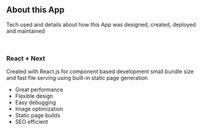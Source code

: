 
<Navbar />

<Box px={5} pb={6}>

## About this App

Tech used and details about how this App was designed, created, deployed and maintained

<br/>




<Card variant='glass' mt={3}>

### React + Next

Created with React.js for component based development small bundle size and fast file serving using built-in static page generation

- Great performance
- Flexible design
- Easy debugging
- Image optimization
- Static page builds
- SEO efficient

</Card>







</Box>
<Footer />
